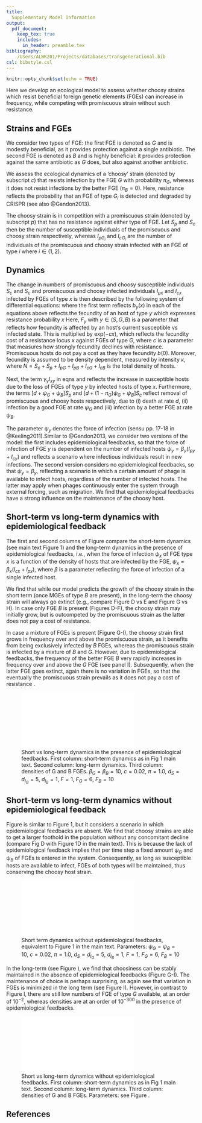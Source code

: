```yaml
---
title: 
  Supplementary Model Information
output: 
  pdf_document:
    keep_tex: true
    includes:
      in_header: preamble.tex
bibliography:
    /Users/ALWK201/Projects/databases/transgenerational.bib
csl: bibstyle.csl
---
```


```r
knitr::opts_chunk$set(echo = TRUE)
```

Here we develop an ecological model to assess whether choosy strains which resist beneficial foreign genetic elements (FGEs) can increase in frequency, while competing with promiscuous strain without such resistance.

## Strains and FGEs
We consider two types of FGE: the first FGE is denoted as $G$ and is modestly beneficial, as it provides protection against a single antibiotic. The second FGE is denoted as $B$ and is highly beneficial: it provides protection against the same antibiotic as $G$ does, but also against another antibiotic.

We assess the ecological dynamics of a 'choosy' strain (denoted by subscript $c$) that resists infection by the FGE $G$ with probability $\pi_{G}$, whereas it does not resist infections by the better FGE ($\pi_{B} = 0$). Here, resistance reflects the probability that an FGE of type $G_{i}$ is detected and degraded by CRISPR (see also @Gandon2013).

The choosy strain is in competition with a promiscuous strain (denoted by subscript $p$) that has no resistance against either type of FGE. Let $S_{p}$ and $S_{c}$ then be the number of susceptible individuals of the promiscuous and choosy strain respectively, whereas $I_{pG_{i}}$ and $I_{cG_{i}}$ are the number of individuals of the promiscuous and choosy strain infected with an FGE of type $i$ where $i \in (1,2)$. 

## Dynamics
The change in numbers of promiscuous and choosy susceptible individuals $S_c$ and $S_{c}$ and promiscuous and choosy infected individuals $I_{px}$ and $I_{cx}$ infected by FGEs of type $x$ is then described by the following system of differential equations:
\begin{align}
\frac{\mathrm{d}S_{p}}{\mathrm{d}t} &= b_{S} \left (0 \right ) \left(1 - \kappa N \right ) S_{p} + \gamma_{G} I_{pG} + \gamma_{B} I_{pB} - \left [ d + \psi_{G} + \psi_{B} \right ] S_{p} \label{eq:dSpdt} \\
%
\frac{\mathrm{d}S_{c}}{\mathrm{d}t} &= b_{S} \left ( \pi_{G} \right ) \left(1 - \kappa N \right ) S_{c} + \gamma_{G} I_{cG} + \gamma_{B} I_{cB} - \left [ d + 
  \left (1-\pi_{G} \right ) \psi_{G} + \psi_{B} \right ] S_{c} \label{eq:dScdt} \\
  %
\frac{\mathrm{d}I_{p x}}{\mathrm{d}t} &= b_{x}(0) \left ( 1 - \kappa N \right ) I_{p x} + \psi_{x} S_{p} - \left [ d_{x} + \gamma_{x} \right ] I_{x} \quad \text{for }x\in(G,B)\\
%
\frac{\mathrm{d}I_{c G}}{\mathrm{d}t} &= b_{G}\left( \pi_{G} \right ) \left ( 1 - \kappa N \right ) I_{c G} + \left ( 1 - \pi_{G}\right ) \psi_{G} S_{c} - \left [ d_{G} + \gamma_{G} \right ] I_{c G} \\
%
\frac{\mathrm{d}I_{c B}}{\mathrm{d}t} &= b_{B}\left( \pi_{G} \right ) \left ( 1 - \kappa N \right ) I_{c B} +  \psi_{B} S_{c} - \left [ d_{G} + \gamma_{G} \right ] I_{c G},
\end{align}
where the first term reflects $b_{y} \left( x \right)$ in each of the equations above reflects the fecundity of an host of type $y$ which expresses resistance probability $x$
\begin{align}
b_{y} \left ( x \right ) = F_{y} \mathrm{exp}\left( - c x \right) \label{eq:fecundity_function}.
\end{align}
Here, $F_{y}$ with $y \in (S,G,B)$ is a parameter that reflects how fecundity is affected by an host's current susceptible vs infected state. This is multiplied by $\mathrm{exp}\left( - c x \right)$, which reflects the fecundity cost of a resistance locus $x$ against FGEs of type $G$, where $c$ is a parameter that measures how strongly fecundity declines with resistance. Promiscuous hosts do not pay a cost as they have fecundity $b \left (0 \right )$. Moreover, fecundity is assumed to be density dependent, measured by intensity $\kappa$, where $N = S_{c} + S_{p} +I_{pG} + I_{pB} + I_{cG} + I_{cB}$ is the total density of hosts.

Next, the term $\gamma_{y} I_{xy}$ in eqns \eqref{eq:dSpdt} and \eqref{eq:dScdt} reflects the increase in susceptible hosts due to the loss of FGEs of type $y$ by infected hosts of type $x$. Furthermore, the terms $[d + \psi_{G} + \psi_{B}]S_{p}$ and $[d + (1-\pi_{G})\psi_{G} + \psi_{B}]S_{c}$ reflect removal of promiscuous and choosy hosts respectively, due to (i) death at rate $d$, (ii) infection by a good FGE at rate $\psi_{G}$ and (iii) infection by a better FGE at rate $\psi_{B}$. 

The parameter $\psi_{y}$ denotes the force of infection (sensu pp. 17-18 in @Keeling2011).Similar to @Gandon2013, we consider two versions of the model: the first includes epidemiological feedbacks, so that the force of infection of FGE $y$ is dependent on the number of infected hosts $\psi_{y} = \beta_{y} \left (I_{py} + I_{cy} \right)$ and reflects a scenario where infectious individuals result in new infections. The second version considers no epidemiological feedbacks, so that $\psi_{y} = \beta_{y}$, reflecting a scenario in which a certain amount of phage is available to infect hosts, regardless of the number of infected hosts. The latter may apply when phages continuously enter the system through external forcing, such as migration. We find that epidemiological feedbacks have a strong influence on the maintenance of the choosy host.


## Short-term vs long-term dynamics with epidemiological feedback
The first and second columns of Figure \ref{fig:longtermdemog} compare the short-term dynamics (see main text Figure 1) and the long-term dynamics in the presence of epidemiological feedbacks, i.e., when the force of infection $\psi_{x}$ of FGE type $x$ is a function of the density of hosts that are infected by the FGE, $\psi_{x} = \beta_{x} (I_{cx} + I_{px})$, where $\beta$ is a parameter reflecting the force of infection of a single infected host. 

We find that while our model predicts the growth of the choosy strain in the short term (once MGEs of type $B$ are present), in the long-term the choosy strain will always go extinct (e.g., compare Figure \ref{fig:longtermdemog}D vs E and Figure \ref{fig:longtermdemog}G vs H). In case only FGE $B$ is present (Figures \ref{fig:longtermdemog}D-F), the choosy strain may initially grow, but is outcompeted by the promiscuous strain as the latter does not pay a cost of resistance. 

In case a mixture of FGEs is present (Figure \ref{fig:longtermdemog}G-I), the choosy strain first grows in frequency over and above the promiscuous strain, as it benefits from being exclusively infected by $B$ FGEs, whereas the promiscuous strain is infected by a mixture of $B$ and $G$. However, due to epidemiological feedbacks, the frequency of the better FGE $B$ very rapidly increases in frequency over and above the $G$ FGE (see panel I). Subsequently, when the latter FGE goes extinct, again there is no variation in FGEs, so that the eventually the promiscuous strain prevails as it does not pay a cost of resistance .

![Short vs long-term dynamics in the presence of epidemiological feedbacks. First column: short-term dynamics as in Fig 1 main text. Second column: long-term dynamics. Third column: densities of G and B FGEs.  $\beta_{G}=\beta_{B}=10$, $c=0.02$, $\pi=1.0$, $d_{S}=d_{I_{G}}=5$, $d_{I_{B}}=1$, $F=1$, $F_{G}=6$, $F_{B}=10$](img/longterm_dynamics/plot_longterm_choosy_vs_promiscuous_dg1.pdf){#fig:longtermdemog}

## Short-term vs long-term dynamics without epidemiological feedback
Figure \ref{fig:shorttermdemog0} is similar to Figure 1, but it considers a scenario in which epidemiological feedbacks are absent. We find that choosy strains are able to get a larger foothold in the population without any concomitant decline (compare Fig \ref{fig:shorttermdemog0}D with Figure 1D in the main text). This is because the lack of epidemiological feedback implies that per time step a fixed amount $\psi_{G}$ and $\psi_{B}$ of FGEs is entered in the system. Consequently, as long as susceptible hosts are available to infect, FGEs of both types will be maintained, thus conserving the choosy host strain.

![Short term dynamics without epidemiological feedbacks, equivalent to Figure 1 in the main text. Parameters: $\psi_{G}=\psi_{B}=10$, $c=0.02$, $\pi=1.0$,  $d_{S}=d_{I_{G}}=5$, $d_{I_{B}}=1$, $F=1$, $F_{G}=6$, $F_{B}=10$](img/growth_cp/plot_choosy_vs_promiscuous_demogfb0.pdf){#fig:shorttermdemog0}

In the long-term (see Figure \ref{fig:longtermdemog0}), we find that choosiness can be stably maintained in the absence of epidemiological feedbacks (Figure \ref{fig:longtermdemog0}G-I). The maintenance of choice is perhaps surprising, as again see that variation in FGEs is minimized in the long term (see Figure \ref{fig:longtermdemog0}I). However, in contrast to Figure \ref{fig:longtermdemog}I, there are still low numbers of FGE of type $G$ available, at an order of $10^{-2}$, whereas  densities are at an order of $10^{-300}$ in the presence of epidemiological feedbacks.


![Short vs long-term dynamics without epidemiological feedbacks. First column: short-term dynamics as in Fig 1 main text. Second column: long-term dynamics. Third column: densities of G and B FGEs. Parameters: see Figure \ref{fig:shorttermdemog0}. ](img/longterm_dynamics/plot_longterm_choosy_vs_promiscuous_dg0.pdf){#fig:longtermdemog0}


## References
